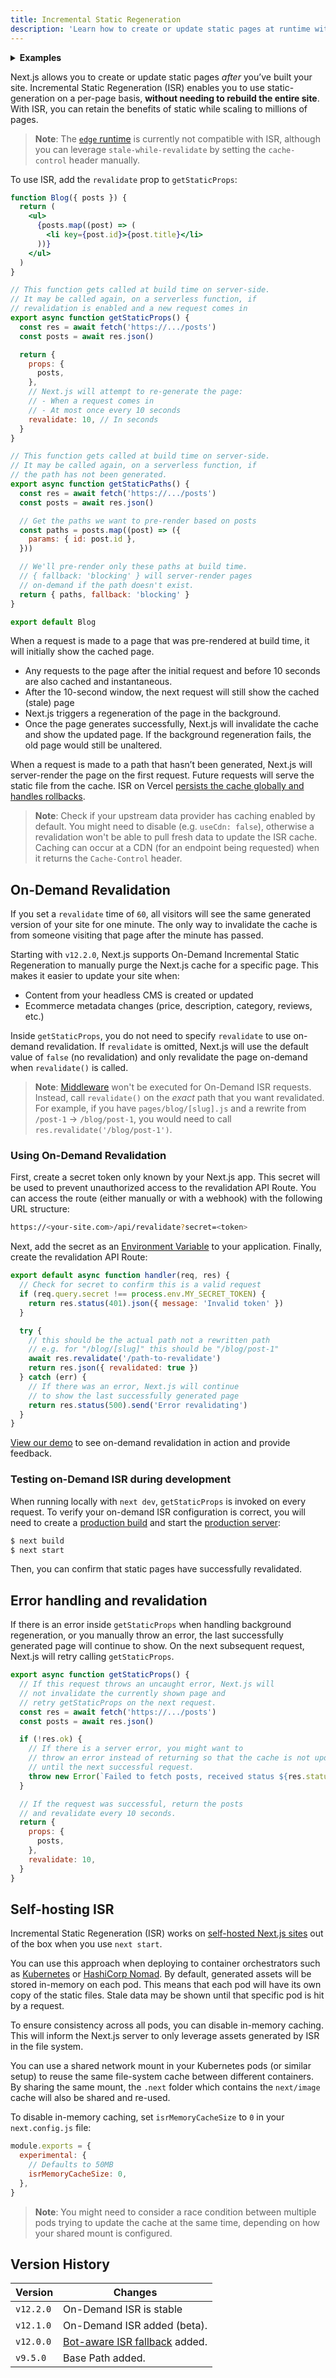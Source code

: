 ```yaml
---
title: Incremental Static Regeneration
description: 'Learn how to create or update static pages at runtime with Incremental Static Regeneration.'
---
```


<details>
  <summary>
    <b>Examples</b>
  </summary>

- [Next.js Commerce](https://nextjs.org/commerce)
- [GitHub Reactions Demo](https://reactions-demo.vercel.app/)
- [Static Tweet Demo](https://static-tweet.vercel.app/)

</details>

Next.js allows you to create or update static pages _after_ you’ve built your site. Incremental Static Regeneration (ISR) enables you to use static-generation on a per-page basis, **without needing to rebuild the entire site**. With ISR, you can retain the benefits of static while scaling to millions of pages.

> **Note**: The [`edge` runtime](/docs/pages/api-reference/edge) is currently not compatible with ISR, although you can leverage `stale-while-revalidate` by setting the `cache-control` header manually.

To use ISR, add the `revalidate` prop to `getStaticProps`:

```jsx
function Blog({ posts }) {
  return (
    <ul>
      {posts.map((post) => (
        <li key={post.id}>{post.title}</li>
      ))}
    </ul>
  )
}

// This function gets called at build time on server-side.
// It may be called again, on a serverless function, if
// revalidation is enabled and a new request comes in
export async function getStaticProps() {
  const res = await fetch('https://.../posts')
  const posts = await res.json()

  return {
    props: {
      posts,
    },
    // Next.js will attempt to re-generate the page:
    // - When a request comes in
    // - At most once every 10 seconds
    revalidate: 10, // In seconds
  }
}

// This function gets called at build time on server-side.
// It may be called again, on a serverless function, if
// the path has not been generated.
export async function getStaticPaths() {
  const res = await fetch('https://.../posts')
  const posts = await res.json()

  // Get the paths we want to pre-render based on posts
  const paths = posts.map((post) => ({
    params: { id: post.id },
  }))

  // We'll pre-render only these paths at build time.
  // { fallback: 'blocking' } will server-render pages
  // on-demand if the path doesn't exist.
  return { paths, fallback: 'blocking' }
}

export default Blog
```

When a request is made to a page that was pre-rendered at build time, it will initially show the cached page.

- Any requests to the page after the initial request and before 10 seconds are also cached and instantaneous.
- After the 10-second window, the next request will still show the cached (stale) page
- Next.js triggers a regeneration of the page in the background.
- Once the page generates successfully, Next.js will invalidate the cache and show the updated page. If the background regeneration fails, the old page would still be unaltered.

When a request is made to a path that hasn’t been generated, Next.js will server-render the page on the first request. Future requests will serve the static file from the cache. ISR on Vercel [persists the cache globally and handles rollbacks](https://vercel.com/docs/concepts/next.js/incremental-static-regeneration?utm_source=next-site&utm_medium=docs&utm_campaign=next-website).

> **Note**: Check if your upstream data provider has caching enabled by default. You might need to disable (e.g. `useCdn: false`), otherwise a revalidation won't be able to pull fresh data to update the ISR cache. Caching can occur at a CDN (for an endpoint being requested) when it returns the `Cache-Control` header.

## On-Demand Revalidation

If you set a `revalidate` time of `60`, all visitors will see the same generated version of your site for one minute. The only way to invalidate the cache is from someone visiting that page after the minute has passed.

Starting with `v12.2.0`, Next.js supports On-Demand Incremental Static Regeneration to manually purge the Next.js cache for a specific page. This makes it easier to update your site when:

- Content from your headless CMS is created or updated
- Ecommerce metadata changes (price, description, category, reviews, etc.)

Inside `getStaticProps`, you do not need to specify `revalidate` to use on-demand revalidation. If `revalidate` is omitted, Next.js will use the default value of `false` (no revalidation) and only revalidate the page on-demand when `revalidate()` is called.

> **Note**: [Middleware](/docs/pages/building-your-application/routing/middleware) won't be executed for On-Demand ISR requests. Instead, call `revalidate()` on the _exact_ path that you want revalidated. For example, if you have `pages/blog/[slug].js` and a rewrite from `/post-1` -> `/blog/post-1`, you would need to call `res.revalidate('/blog/post-1')`.

### Using On-Demand Revalidation

First, create a secret token only known by your Next.js app. This secret will be used to prevent unauthorized access to the revalidation API Route. You can access the route (either manually or with a webhook) with the following URL structure:

```bash filename="Terminal"
https://<your-site.com>/api/revalidate?secret=<token>
```

Next, add the secret as an [Environment Variable](/docs/pages/building-your-application/configuring/environment-variables) to your application. Finally, create the revalidation API Route:

```jsx filename="pages/api/revalidate.js"
export default async function handler(req, res) {
  // Check for secret to confirm this is a valid request
  if (req.query.secret !== process.env.MY_SECRET_TOKEN) {
    return res.status(401).json({ message: 'Invalid token' })
  }

  try {
    // this should be the actual path not a rewritten path
    // e.g. for "/blog/[slug]" this should be "/blog/post-1"
    await res.revalidate('/path-to-revalidate')
    return res.json({ revalidated: true })
  } catch (err) {
    // If there was an error, Next.js will continue
    // to show the last successfully generated page
    return res.status(500).send('Error revalidating')
  }
}
```

[View our demo](https://on-demand-isr.vercel.app) to see on-demand revalidation in action and provide feedback.

### Testing on-Demand ISR during development

When running locally with `next dev`, `getStaticProps` is invoked on every request. To verify your on-demand ISR configuration is correct, you will need to create a [production build](/docs/pages/api-reference/next-cli#build) and start the [production server](/docs/pages/api-reference/next-cli#production):

```bash filename="Terminal"
$ next build
$ next start
```

Then, you can confirm that static pages have successfully revalidated.

## Error handling and revalidation

If there is an error inside `getStaticProps` when handling background regeneration, or you manually throw an error, the last successfully generated page will continue to show. On the next subsequent request, Next.js will retry calling `getStaticProps`.

```jsx
export async function getStaticProps() {
  // If this request throws an uncaught error, Next.js will
  // not invalidate the currently shown page and
  // retry getStaticProps on the next request.
  const res = await fetch('https://.../posts')
  const posts = await res.json()

  if (!res.ok) {
    // If there is a server error, you might want to
    // throw an error instead of returning so that the cache is not updated
    // until the next successful request.
    throw new Error(`Failed to fetch posts, received status ${res.status}`)
  }

  // If the request was successful, return the posts
  // and revalidate every 10 seconds.
  return {
    props: {
      posts,
    },
    revalidate: 10,
  }
}
```

## Self-hosting ISR

Incremental Static Regeneration (ISR) works on [self-hosted Next.js sites](/docs/pages/building-your-application/deploying#self-hosting) out of the box when you use `next start`.

You can use this approach when deploying to container orchestrators such as [Kubernetes](https://kubernetes.io/) or [HashiCorp Nomad](https://www.nomadproject.io/). By default, generated assets will be stored in-memory on each pod. This means that each pod will have its own copy of the static files. Stale data may be shown until that specific pod is hit by a request.

To ensure consistency across all pods, you can disable in-memory caching. This will inform the Next.js server to only leverage assets generated by ISR in the file system.

You can use a shared network mount in your Kubernetes pods (or similar setup) to reuse the same file-system cache between different containers. By sharing the same mount, the `.next` folder which contains the `next/image` cache will also be shared and re-used.

To disable in-memory caching, set `isrMemoryCacheSize` to `0` in your `next.config.js` file:

```js filename="next.config.js"
module.exports = {
  experimental: {
    // Defaults to 50MB
    isrMemoryCacheSize: 0,
  },
}
```

> **Note**: You might need to consider a race condition between multiple pods trying to update the cache at the same time, depending on how your shared mount is configured.

## Version History

| Version   | Changes                                                                                 |
| --------- | --------------------------------------------------------------------------------------- |
| `v12.2.0` | On-Demand ISR is stable                                                                 |
| `v12.1.0` | On-Demand ISR added (beta).                                                             |
| `v12.0.0` | [Bot-aware ISR fallback](https://nextjs.org/blog/next-12#bot-aware-isr-fallback) added. |
| `v9.5.0`  | Base Path added.                                                                        |
